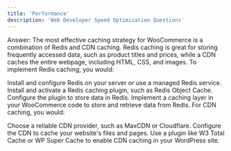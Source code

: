 ```yaml
---
title: 'Performance'
description: 'Web Developer Speed Optimization Questions'
---
```


<Accordion title="1. What is the most effective caching strategy for WooCommerce and how would you implement it?"> 
  Answer: The most effective caching strategy for WooCommerce is a combination of Redis and CDN caching. Redis caching is great for storing frequently accessed data, such as product titles and prices, while a CDN caches the entire webpage, including HTML, CSS, and images.
  To implement Redis caching, you would:
  
  Install and configure Redis on your server or use a managed Redis service.
  Install and activate a Redis caching plugin, such as Redis Object Cache.
  Configure the plugin to store data in Redis.
  Implement a caching layer in your WooCommerce code to store and retrieve data from Redis.
  For CDN caching, you would:
  
  Choose a reliable CDN provider, such as MaxCDN or Cloudflare.
  Configure the CDN to cache your website's files and pages.
  Use a plugin like W3 Total Cache or WP Super Cache to enable CDN caching in your WordPress site.
</Accordion>
